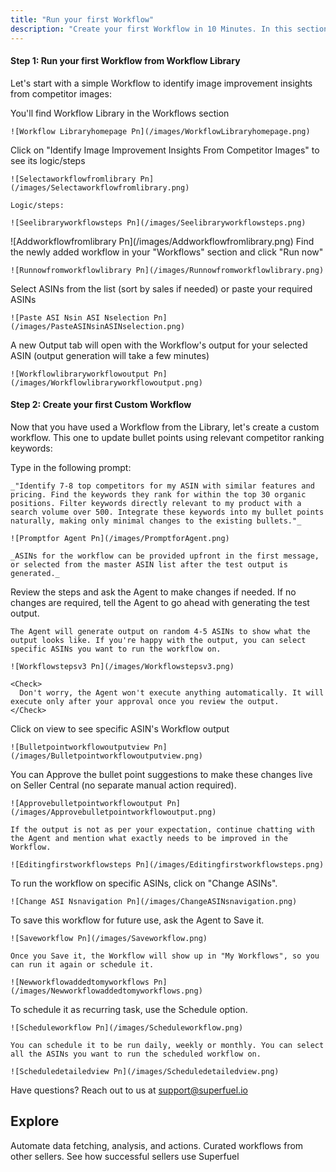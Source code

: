 ```yaml
---
title: "Run your first Workflow"
description: "Create your first Workflow in 10 Minutes. In this section we'll cover how you can run a Workflow from the Workflow Library, as well as how you can create your own custom Workflow."
---
```


#### **Step 1: Run your first Workflow from Workflow Library**

Let's start with a simple Workflow to identify image improvement insights from competitor images:

<Steps>
  <Step title="Navigate to Workflow Library" titleSize="p">
    You'll find Workflow Library in the Workflows section

    ![Workflow Libraryhomepage Pn](/images/WorkflowLibraryhomepage.png)
  </Step>
  <Step title="Click on a Workflow to see its logic and steps" titleSize="p">
    Click on "Identify Image Improvement Insights From Competitor Images" to see its logic/steps

    ![Selectaworkflowfromlibrary Pn](/images/Selectaworkflowfromlibrary.png)

    Logic/steps:

    ![Seelibraryworkflowsteps Pn](/images/Seelibraryworkflowsteps.png)
  </Step>
  <Step title='"Add" the Workflow to your account '>
    ![Addworkflowfromlibrary Pn](/images/Addworkflowfromlibrary.png)
  </Step>
  <Step title="Run the new Workflow">
    Find the newly added workflow in your "Workflows" section and click "Run now"

    ![Runnowfromworkflowlibrary Pn](/images/Runnowfromworkflowlibrary.png)
  </Step>
  <Step title="Select ASINs">
    Select ASINs from the list (sort by sales if needed) or paste your required ASINs

    ![Paste ASI Nsin ASI Nselection Pn](/images/PasteASINsinASINselection.png)
  </Step>
  <Step title="View the Output in the new Output tab">
    A new Output tab will open with the Workflow's output for your selected ASIN (output generation will take a few minutes)

    ![Workflowlibraryworkflowoutput Pn](/images/Workflowlibraryworkflowoutput.png)
  </Step>
</Steps>

#### **Step 2: Create your first Custom Workflow**

Now that you have used a Workflow from the Library, let's create a custom workflow. This one to update bullet points using relevant competitor ranking keywords:

<Steps>
  <Step title="Navigate to Agent">
    
  </Step>
  <Step title="Send a simple prompt to the Agent">
    Type in the following prompt:

    _"Identify 7-8 top competitors for my ASIN with similar features and pricing. Find the keywords they rank for within the top 30 organic positions. Filter keywords directly relevant to my product with a search volume over 500. Integrate these keywords into my bullet points naturally, making only minimal changes to the existing bullets."_

    ![Promptfor Agent Pn](/images/PromptforAgent.png)

    _ASINs for the workflow can be provided upfront in the first message, or selected from the master ASIN list after the test output is generated._
  </Step>
  <Step title="Review the Steps proposed by the Agent">
    Review the steps and ask the Agent to make changes if needed. If no changes are required, tell the Agent to go ahead with generating the test output.

    The Agent will generate output on random 4-5 ASINs to show what the output looks like. If you're happy with the output, you can select specific ASINs you want to run the workflow on.

    ![Workflowstepsv3 Pn](/images/Workflowstepsv3.png)

    <Check>
      Don't worry, the Agent won't execute anything automatically. It will execute only after your approval once you review the output.
    </Check>
  </Step>
  <Step title="Review the test output">
    Click on view to see specific ASIN's Workflow output

    ![Bulletpointworkflowoutputview Pn](/images/Bulletpointworkflowoutputview.png)
  </Step>
  <Step title="Approve the output, or continue refining the Workflow">
    You can Approve the bullet point suggestions to make these changes live on Seller Central (no separate manual action required).

    ![Approvebulletpointworkflowoutput Pn](/images/Approvebulletpointworkflowoutput.png)

    If the output is not as per your expectation, continue chatting with the Agent and mention what exactly needs to be improved in the Workflow.

    ![Editingfirstworkflowsteps Pn](/images/Editingfirstworkflowsteps.png)
  </Step>
  <Step title="Select specific ASINs to run the workflow">
    To run the workflow on specific ASINs, click on "Change ASINs".

    ![Change ASI Nsnavigation Pn](/images/ChangeASINsnavigation.png)
  </Step>
  <Step title="Save the Workflow">
    To save this workflow for future use, ask the Agent to Save it.

    ![Saveworkflow Pn](/images/Saveworkflow.png)

    Once you Save it, the Workflow will show up in "My Workflows", so you can run it again or schedule it.

    ![Newworkflowaddedtomyworkflows Pn](/images/Newworkflowaddedtomyworkflows.png)
  </Step>
  <Step title="Schedule the Workflow">
    To schedule it as recurring task, use the Schedule option.

    ![Scheduleworkflow Pn](/images/Scheduleworkflow.png)

    You can schedule it to be run daily, weekly or monthly. You can select all the ASINs you want to run the scheduled workflow on.

    ![Scheduledetailedview Pn](/images/Scheduledetailedview.png)
  </Step>
</Steps>

Have questions? Reach out to us at [support@superfuel.io](mailto:support@superfuel.io)

## Explore

<Columns cols={3}>
  <Card title="Workflows" icon="chart-network" href="https://docs.superfuel.io/concepts/workflows">
    Automate data fetching, analysis, and actions.
  </Card>
  <Card title="Workflow Library" icon="book" href="https://docs.superfuel.io/concepts/workflow-library">
    Curated workflows from other sellers.
  </Card>
  <Card title="Best Practices" icon="lightbulb" href="https://docs.superfuel.io/more-resources/success-stories">
    See how successful sellers use Superfuel
  </Card>
</Columns>